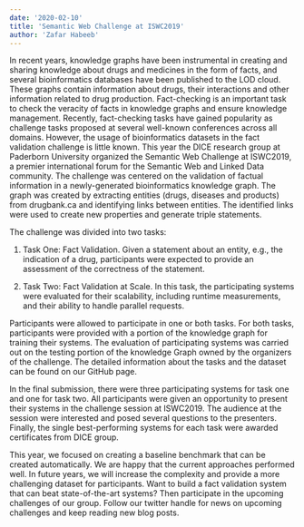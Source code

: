 ```yaml
---
date: '2020-02-10'
title: 'Semantic Web Challenge at ISWC2019'
author: 'Zafar Habeeb'
---
```

  

In recent years, knowledge graphs have been instrumental in creating and sharing knowledge about drugs and medicines in the form of facts, and several bioinformatics databases have been published to the LOD cloud. These graphs contain information about drugs, their interactions and other information related to drug production. Fact-checking is an important task to check the veracity of facts in knowledge graphs and ensure knowledge management. Recently, fact-checking tasks have gained popularity as challenge tasks proposed at several well-known conferences across all domains. However, the usage of bioinformatics datasets in the fact validation challenge is little known. This year the DICE research group at Paderborn University organized the Semantic Web Challenge at ISWC2019, a premier international forum for the Semantic Web and Linked Data community. The challenge was centered on the validation of factual information in a newly-generated bioinformatics knowledge graph. The graph was created by extracting entities (drugs, diseases and products) from drugbank.ca and identifying links between entities. The identified links were used to create new properties and generate triple statements.

  

The challenge was divided into two tasks:

1.  Task One: Fact Validation. Given a statement about an entity, e.g., the indication of a drug, participants were expected to provide an assessment of the correctness of the statement.
    
2.  Task Two: Fact Validation at Scale. In this task, the participating systems were evaluated for their scalability, including runtime measurements, and their ability to handle parallel requests.
    

  

Participants were allowed to participate in one or both tasks. For both tasks, participants were provided with a portion of the knowledge graph for training their systems. The evaluation of participating systems was carried out on the testing portion of the knowledge Graph owned by the organizers of the challenge. The detailed information about the tasks and the dataset can be found on our GitHub page.

  

In the final submission, there were three participating systems for task one and one for task two. All participants were given an opportunity to present their systems in the challenge session at ISWC2019. The audience at the session were interested and posed several questions to the presenters. Finally, the single best-performing systems for each task were awarded certificates from DICE group.

  

This year, we focused on creating a baseline benchmark that can be created automatically. We are happy that the current approaches performed well. In future years, we will increase the complexity and provide a more challenging dataset for participants. Want to build a fact validation system that can beat state-of-the-art systems? Then participate in the upcoming challenges of our group. Follow our twitter handle for news on upcoming challenges and keep reading new blog posts.

